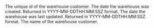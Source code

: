 <Expandable title="Warehouse Customer">

  <ResponseField name="id" type="string">
    The unique id of the warehouse customer.
  </ResponseField>

  <ResponseField name="created_date" type="string">
    The date the warehouse was created. Returned in YYYY-MM-DDTHH:MM:SSZ format.
  </ResponseField>

  <ResponseField name="updated_date" type="string">
    The date the warehouse was last updated. Returned in YYYY-MM-DDTHH:MM:SSZ format.
  </ResponseField>

  <ResponseField name="name" type="string">
    The name of the warehouse customer.
  </ResponseField>

</Expandable>

